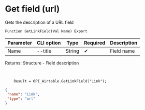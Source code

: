 ﻿---
sidebar_position: 10
---


# Get field (url)
 Gets the description of a URL field



`Function GetLinkField(Val Name) Export`

  | Parameter | CLI option | Type | Required | Description |
  |-|-|-|-|-|
  | Name | --title | String | &#x2714; | Field name |

  
  Returns:  Structure - Field description

<br/>




```bsl title="Code example"
    Result = OPI_Airtable.GetLinkField("Link");
```
 



```json title="Result"
{
 "name": "Link",
 "type": "url"
}
```
